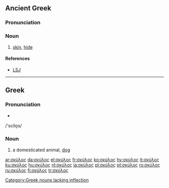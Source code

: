 ==Ancient Greek==

===Pronunciation===
{{grc-ipa-rows|s|kj|u'|l|o|s}}

===Noun===
{{grc-noun|σκύλεος|n|third|skulos|σκυλος}}

# [[skin]], [[hide]]

====References====
*[[w:LSJ|LSJ]]

----

==Greek==

===Pronunciation===
* {{IPA|[ˈscilo̞s]}}
/'scilo̞s/

===Noun===
{{el-noun|m|skýlos|σκύλοι|skýloi}}

# a domesticated animal, [[dog]]

[[Category:Greek nouns lacking inflection]]

[[ar:σκύλος]]
[[da:σκύλος]]
[[el:σκύλος]]
[[fr:σκύλος]]
[[ko:σκύλος]]
[[hy:σκύλος]]
[[it:σκύλος]]
[[ku:σκύλος]]
[[hu:σκύλος]]
[[nl:σκύλος]]
[[ja:σκύλος]]
[[pl:σκύλος]]
[[pt:σκύλος]]
[[ro:σκύλος]]
[[ru:σκύλος]]
[[fi:σκύλος]]
[[tr:σκύλος]]